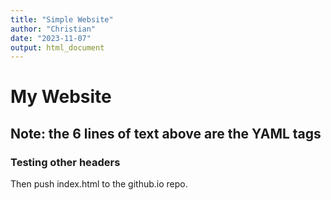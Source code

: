 ```yaml
---
title: "Simple Website"
author: "Christian"
date: "2023-11-07"
output: html_document
---
```


# My Website
## Note: the 6 lines of text above are the YAML tags
### Testing other headers
Then push index.html to the github.io repo.